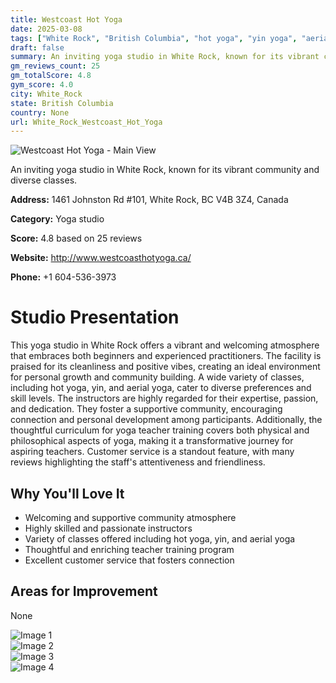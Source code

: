 ```yaml
---
title: Westcoast Hot Yoga
date: 2025-03-08
tags: ["White Rock", "British Columbia", "hot yoga", "yin yoga", "aerial yoga", "community", "atmosphere", "White Rock"]  
draft: false
summary: An inviting yoga studio in White Rock, known for its vibrant community and diverse classes.
gm_reviews_count: 25
gm_totalScore: 4.8
gym_score: 4.0
city: White_Rock
state: British Columbia
country: None
url: White_Rock_Westcoast_Hot_Yoga
---
```


<div className="aspect-[16/9] relative my-8">
  <img 
    src="https://lh5.googleusercontent.com/p/AF1QipMpV8OOBJOMTk79md-3MlDNP3ixSZSEglui8gYl=w1920-h1080-k-no"
    alt="Westcoast Hot Yoga - Main View"
    className="object-cover absolute inset-0 w-full h-full rounded-lg"
  />
</div>

An inviting yoga studio in White Rock, known for its vibrant community and diverse classes.

**Address:** 1461 Johnston Rd #101, White Rock, BC V4B 3Z4, Canada

**Category:** Yoga studio

**Score:** 4.8 based on 25 reviews

**Website:** http://www.westcoasthotyoga.ca/

**Phone:** +1 604-536-3973

# Studio Presentation

This yoga studio in White Rock offers a vibrant and welcoming atmosphere that embraces both beginners and experienced practitioners. 
The facility is praised for its cleanliness and positive vibes, creating an ideal environment for personal growth and community building. 
A wide variety of classes, including hot yoga, yin, and aerial yoga, cater to diverse preferences and skill levels. 
The instructors are highly regarded for their expertise, passion, and dedication. They foster a supportive community, encouraging connection and personal development among participants. 
Additionally, the thoughtful curriculum for yoga teacher training covers both physical and philosophical aspects of yoga, making it a transformative journey for aspiring teachers. 
Customer service is a standout feature, with many reviews highlighting the staff's attentiveness and friendliness.

## Why You'll Love It

- Welcoming and supportive community atmosphere
- Highly skilled and passionate instructors
- Variety of classes offered including hot yoga, yin, and aerial yoga
- Thoughtful and enriching teacher training program
- Excellent customer service that fosters connection

## Areas for Improvement

None

<div className="grid grid-cols-1 xl:grid-cols-2 gap-4 my-8">
<div className="aspect-[4/3] relative"><img src="https://lh3.googleusercontent.com/p/AF1QipPhbfGqbNfZBaqBYdAK5Fp0D0310Qqz4WCQViYr=w1920-h1080-k-no" alt="Image 1" className="object-cover absolute inset-0 w-full h-full rounded-lg" /></div>
<div className="aspect-[4/3] relative"><img src="https://lh5.googleusercontent.com/p/AF1QipN8K7Ii93KJSTO3Nkj1EL4k9qhWnTdHi4RuTXRX=w1920-h1080-k-no" alt="Image 2" className="object-cover absolute inset-0 w-full h-full rounded-lg" /></div>
<div className="aspect-[4/3] relative"><img src="https://lh5.googleusercontent.com/p/AF1QipOG2z2s7TnH04gl-Ji0W9lP_JnMnqu0YoqYEMYT=w1920-h1080-k-no" alt="Image 3" className="object-cover absolute inset-0 w-full h-full rounded-lg" /></div>
<div className="aspect-[4/3] relative"><img src="https://lh5.googleusercontent.com/p/AF1QipOcXDwBqsmzuy8SyNKNh3UpdrZpseMYbhO5xnnr=w1920-h1080-k-no" alt="Image 4" className="object-cover absolute inset-0 w-full h-full rounded-lg" /></div>
</div>